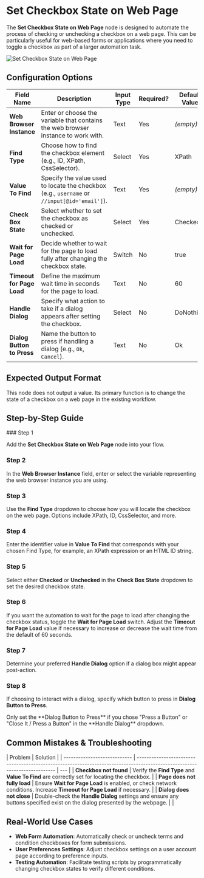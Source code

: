 
# Set Checkbox State on Web Page

The **Set Checkbox State on Web Page** node is designed to automate the process of checking or unchecking a checkbox on a web page. This can be particularly useful for web-based forms or applications where you need to toggle a checkbox as part of a larger automation task.

![Set Checkbox State on Web Page](./set-checkbox-state-on-web-page.png)

## Configuration Options

| Field Name                 | Description                                                                                 | Input Type | Required? | Default Value |
| -------------------------- | ------------------------------------------------------------------------------------------- | ---------- | --------- | ------------- |
| **Web Browser Instance**   | Enter or choose the variable that contains the web browser instance to work with.           | Text       | Yes       | _(empty)_     |
| **Find Type**              | Choose how to find the checkbox element (e.g., ID, XPath, CssSelector).                     | Select     | Yes       | XPath         |
| **Value To Find**          | Specify the value used to locate the checkbox (e.g., `username` or `//input[@id='email']`). | Text       | Yes       | _(empty)_     |
| **Check Box State**        | Select whether to set the checkbox as checked or unchecked.                                 | Select     | Yes       | Checked       |
| **Wait for Page Load**     | Decide whether to wait for the page to load fully after changing the checkbox state.        | Switch     | No        | true          |
| **Timeout for Page Load**  | Define the maximum wait time in seconds for the page to load.                               | Text       | No        | 60            |
| **Handle Dialog**          | Specify what action to take if a dialog appears after setting the checkbox.                 | Select     | No        | DoNothing     |
| **Dialog Button to Press** | Name the button to press if handling a dialog (e.g., `Ok`, `Cancel`).                       | Text       | No        | Ok            |

## Expected Output Format

This node does not output a value. Its primary function is to change the state of a checkbox on a web page in the existing workflow.

## Step-by-Step Guide

<Steps>
### Step 1

Add the **Set Checkbox State on Web Page** node into your flow.

### Step 2

In the **Web Browser Instance** field, enter or select the variable representing the web browser instance you are using.

### Step 3

Use the **Find Type** dropdown to choose how you will locate the checkbox on the web page. Options include XPath, ID, CssSelector, and more.

### Step 4

Enter the identifier value in **Value To Find** that corresponds with your chosen Find Type, for example, an XPath expression or an HTML ID string.

### Step 5

Select either **Checked** or **Unchecked** in the **Check Box State** dropdown to set the desired checkbox state.

### Step 6

If you want the automation to wait for the page to load after changing the checkbox status, toggle the **Wait for Page Load** switch. Adjust the **Timeout for Page Load** value if necessary to increase or decrease the wait time from the default of 60 seconds.

### Step 7

Determine your preferred **Handle Dialog** option if a dialog box might appear post-action.

### Step 8

If choosing to interact with a dialog, specify which button to press in **Dialog Button to Press**.

</Steps>

<Callout type="info" title="Note">
  Only set the **Dialog Button to Press** if you chose "Press a Button" or
  "Close It / Press a Button" in the **Handle Dialog** dropdown.
</Callout>

## Common Mistakes & Troubleshooting

| Problem                      | Solution                                                                                                                   |
| ---------------------------- | -------------------------------------------------------------------------------------------------------------------------- | --- |
| **Checkbox not found**       | Verify the **Find Type** and **Value To Find** are correctly set for locating the checkbox.                                |
| **Page does not fully load** | Ensure **Wait for Page Load** is enabled, or check network conditions. Increase **Timeout for Page Load** if necessary.    |
| **Dialog does not close**    | Double-check the **Handle Dialog** settings and ensure any buttons specified exist on the dialog presented by the webpage. |     |

## Real-World Use Cases

- **Web Form Automation**: Automatically check or uncheck terms and condition checkboxes for form submissions.
- **User Preferences Settings**: Adjust checkbox settings on a user account page according to preference inputs.
- **Testing Automation**: Facilitate testing scripts by programmatically changing checkbox states to verify different conditions.
